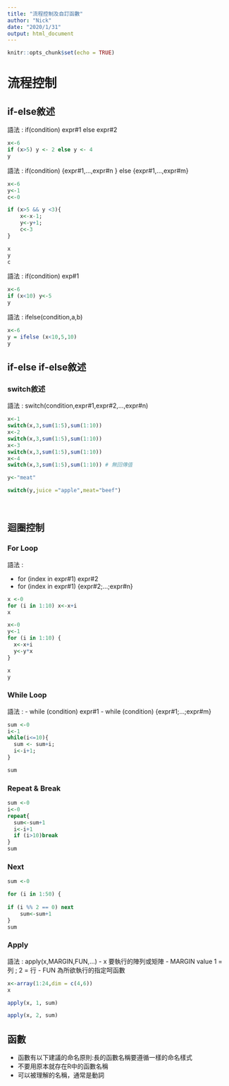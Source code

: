 ```yaml
---
title: "流程控制及自訂函數"
author: "Nick"
date: "2020/1/31"
output: html_document
---
```


```r
knitr::opts_chunk$set(echo = TRUE)
```
# 流程控制

## if-else敘述
語法 :  if(condition) expr#1 else expr#2

```r
x<-6
if (x>5) y <- 2 else y <- 4
y

```

語法 : if(condition) {expr#1,...,expr#n } else {expr#1,...,expr#m}

```r
x<-6
y<-1
c<-0

if (x>5 && y <3){
    x<-x-1;
    y<-y+1;
    c<-3
}

x
y
c

```


語法 : if(condition) exp#1

```r
x<-6
if (x<10) y<-5
y
```

語法 : ifelse(condition,a,b)

```r

x<-6
y = ifelse (x<10,5,10) 
y

```





## if-else if-else敘述



### <b> switch敘述</b>

語法 : switch(condition,expr#1,expr#2,...,expr#n)

```r
x<-1
switch(x,3,sum(1:5),sum(1:10))
x<-2
switch(x,3,sum(1:5),sum(1:10))
x<-3
switch(x,3,sum(1:5),sum(1:10))
x<-4
switch(x,3,sum(1:5),sum(1:10)) # 無回傳值


```


```r

y<-"meat"

switch(y,juice ="apple",meat="beef")

```


<br>

## <b>迴圈控制</b>

### <b>For Loop</b>

語法 : 

- for (index in expr#1) expr#2
- for (index in expr#1) {expr#2;...;expr#n}
```r
x <-0
for (i in 1:10) x<-x+i
x
```
```r
x<-0
y<-1
for (i in 1:10) {
  x<-x+i
  y<-y*x
}

x
y

```

### <b>While Loop</b>

語法 : 
- while (condition) expr#1
- while (condition) {expr#1;...;expr#m}

```r
sum <-0
i<-1
while(i<=10){
  sum <- sum+i;
  i<-i+1;
}

sum

```

### <b>Repeat & Break</b>
```r
sum <-0
i<-0
repeat{
  sum<-sum+1
  i<-i+1
  if (i>10)break
}
sum
```

### <b>Next</b>
```r
sum <-0

for (i in 1:50) {
  
if (i %% 2 == 0) next
    sum<-sum+1
}
sum

```

### <b>Apply</b>

語法 : apply(x,MARGIN,FUN,...)
- x 要執行的陣列或矩陣
- MARGIN value 1 = 列 ; 2 = 行
- FUN 為所欲執行的指定呵函數

```r
x<-array(1:24,dim = c(4,6))
x
```
```r
apply(x, 1, sum)
```
```r
apply(x, 2, sum)
```







## 函數
- 函數有以下建議的命名原則:長的函數名稱要遵循一樣的命名樣式
- 不要用原本就存在R中的函數名稱
- 可以被理解的名稱，通常是動詞
